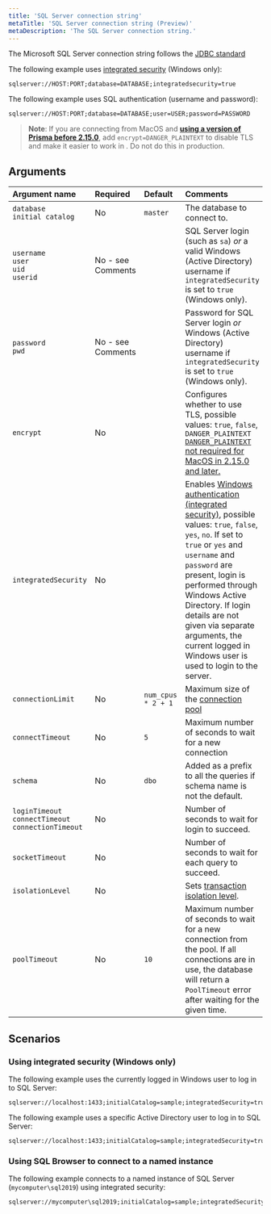 ```yaml
---
title: 'SQL Server connection string'
metaTitle: 'SQL Server connection string (Preview)'
metaDescription: 'The SQL Server connection string.'
---
```


<TopBlock>

The Microsoft SQL Server connection string follows the [JDBC standard](https://docs.microsoft.com/en-us/sql/connect/jdbc/building-the-connection-url?view=sql-server-ver15)

The following example uses [integrated security](https://docs.microsoft.com/en-us/dotnet/framework/data/adonet/sql/authentication-in-sql-server) (Windows only):

```
sqlserver://HOST:PORT;database=DATABASE;integratedsecurity=true
```

The following example uses SQL authentication (username and password):

```
sqlserver://HOST:PORT;database=DATABASE;user=USER;password=PASSWORD
```

> **Note**: If you are connecting from MacOS and **[using a version of Prisma before 2.15.0](https://github.com/prisma/tiberius/issues/65)**, add `encrypt=DANGER_PLAINTEXT` to disable TLS and make it easier to work in . Do not do this in production.

</TopBlock>

## Arguments

| Argument name                                                 | Required          | Default  | Comments                                                                                                                                                                                                                                                                                                                                                                                                                                                   |
| :------------------------------------------------------------ | :---------------- | :------- | :--------------------------------------------------------------------------------------------------------------------------------------------------------------------------------------------------------------------------------------------------------------------------------------------------------------------------------------------------------------------------------------------------------------------------------------------------------- |
| `database`<br />`initial catalog`                             | No                | `master` | The database to connect to.                                                                                                                                                                                                                                                                                                                                                                                                                                |
| `username`<br />`user`<br />`uid`<br />`userid`               | No - see Comments |          | SQL Server login (such as `sa`) _or_ a valid Windows (Active Directory) username if `integratedSecurity` is set to `true` (Windows only).                                                                                                                                                                                                                                                                                                                  |
| `password`<br />`pwd`                                         | No - see Comments |          | Password for SQL Server login _or_ Windows (Active Directory) username if `integratedSecurity` is set to `true` (Windows only).                                                                                                                                                                                                                                                                                                                            |
| `encrypt`                                                     | No                |          | Configures whether to use TLS, possible values: `true`, `false`, `DANGER_PLAINTEXT` [`DANGER_PLAINTEXT` not required for MacOS in 2.15.0 and later.](https://github.com/prisma/tiberius/issues/65)                                                                                                                                                                                                                                                         |
| `integratedSecurity`                                          | No                |          | Enables [Windows authentication (integrated security)](https://docs.microsoft.com/en-us/dotnet/framework/data/adonet/sql/authentication-in-sql-server), possible values: `true`, `false`, `yes`, `no`. If set to `true` or `yes` and `username` and `password` are present, login is performed through Windows Active Directory. If login details are not given via separate arguments, the current logged in Windows user is used to login to the server. |
| `connectionLimit` | No       | `num_cpus * 2 + 1`     | Maximum size of the [connection pool](../../prisma-client/working-with-prismaclient/connection-pool)                                                    |
| `connectTimeout`  | No       | `5`                    | Maximum number of seconds to wait for a new connection                                                                                                                                |
| `schema`                                                      | No                | `dbo`    | Added as a prefix to all the queries if schema name is not the default.                                                                                                                                                                                                                                                                                                                                                                                    |
| `loginTimeout`<br />`connectTimeout`<br />`connectionTimeout` | No                |          | Number of seconds to wait for login to succeed.                                                                                                                                                                                                                                                                                                                                                                                                            |
| `socketTimeout`                                               | No                |          | Number of seconds to wait for each query to succeed.                                                                                                                                                                                                                                                                                                                                                                                                       |
| `isolationLevel`                                              | No                |          | Sets [transaction isolation level](https://docs.microsoft.com/en-us/sql/t-sql/statements/set-transaction-isolation-level-transact-sql?view=sql-server-ver15).                                                                                                                                                                                                                                                                                              |
| `poolTimeout`     | No       | `10`                    | Maximum number of seconds to wait for a new connection from the pool. If all connections are in use, the database will return a `PoolTimeout` error after waiting for the given time. |


## Scenarios

### Using integrated security (Windows only)

The following example uses the currently logged in Windows user to log in to SQL Server:

```
sqlserver://localhost:1433;initialCatalog=sample;integratedSecurity=true;trustServerCertificate=true;
```

The following example uses a specific Active Directory user to log in to SQL Server:

```
sqlserver://localhost:1433;initialCatalog=sample;integratedSecurity=true;username=prisma;password=aBcD1234;trustServerCertificate=true;
```

### Using SQL Browser to connect to a named instance

The following example connects to a named instance of SQL Server (`mycomputer\sql2019`) using integrated security:

```
sqlserver://mycomputer\sql2019;initialCatalog=sample;integratedSecurity=true;trustServerCertificate=true;
```
